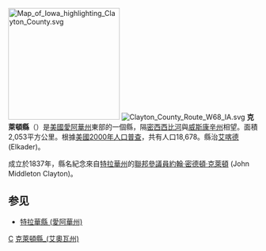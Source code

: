 {{Otheruses|克萊頓縣|subject=美國愛阿華州的一個縣|other=同名的縣}}
[[File:Map_of_Iowa_highlighting_Clayton_County.svg|225px]]
[[Image:Clayton_County_Route_W68_IA.svg|thumb]]
'''克萊頓縣'''（{{lang-en|Clayton County}}）是[[美國|美國]][[愛阿華州|愛阿華州]]東部的一個縣，隔[[密西西比河|密西西比河]]與[[威斯康辛州|威斯康辛州]]相望。面積2,053平方公里。根據[[美國2000年人口普查|美國2000年人口普查]]，共有人口18,678。縣治[[艾喀德|艾喀德]] (Elkader)。

成立於1837年，縣名紀念來自[[特拉華州|特拉華州]]的[[美國參議院|聯邦參議員]][[約翰·密德頓·克萊頓|約翰·密德頓·克萊頓]] (John Middleton Clayton)。

== 参见 ==
* [[特拉華縣_(愛阿華州)|特拉華縣 (愛阿華州)]]

{{克萊頓縣 (艾奧瓦州)}}
{{爱荷华州}}

{{iowa-stub}}

[[Category:艾奧瓦州行政區劃|C]]
[[Category:克萊頓縣_(艾奧瓦州)|]]